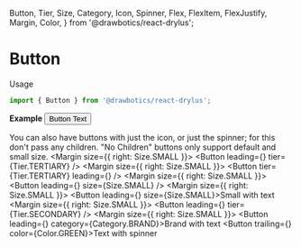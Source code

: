   Button,
  Tier,
  Size,
  Category,
  Icon,
  Spinner,
  Flex,
  FlexItem,
  FlexJustify,
  Margin,
  Color,
} from '@drawbotics/react-drylus';



# Button

Usage
```jsx
import { Button } from '@drawbotics/react-drylus';
```
__Example__
<Playground component={Button}>
  <Button>Button Text</Button>
</Playground>


You can also have buttons with just the icon, or just the spinner; for this don't pass any children. "No Children" buttons only support default and small size.
<Playground>
  <Flex justify={FlexJustify.START}>
    <FlexItem>
      <Margin size={{ right: Size.SMALL }}>
        <Button leading={<Icon name="command" />} tier={Tier.TERTIARY} />
      </Margin>
    </FlexItem>
    <FlexItem>
      <Margin size={{ right: Size.SMALL }}>
        <Button tier={Tier.TERTIARY} leading={<Spinner color={Color.BLUE} size={Size.SMALL} />} />
      </Margin>
    </FlexItem>
    <FlexItem>
      <Margin size={{ right: Size.SMALL }}>
        <Button leading={<Icon name="mail" />} size={Size.SMALL} />
      </Margin>
    </FlexItem>
    <FlexItem>
      <Margin size={{ right: Size.SMALL }}>
        <Button leading={<Icon name="command" />} size={Size.SMALL}>Small with text</Button>
      </Margin>
    </FlexItem>
    <FlexItem>
      <Margin size={{ right: Size.SMALL }}>
        <Button leading={<Icon name="user" />} tier={Tier.SECONDARY} />
      </Margin>
    </FlexItem>
    <FlexItem>
      <Margin size={{ right: Size.SMALL }}>
        <Button leading={<Icon name="command" />} category={Category.BRAND}>Brand with text</Button>
      </Margin>
    </FlexItem>
    <FlexItem>
      <Button trailing={<Spinner size={Size.SMALL} inversed />} color={Color.GREEN}>Text with spinner</Button>
    </FlexItem>
  </Flex>
</Playground>
